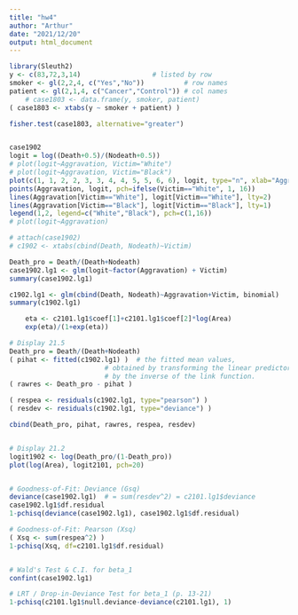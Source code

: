 ```yaml
---
title: "hw4"
author: "Arthur"
date: "2021/12/20"
output: html_document
---
```

```r
library(Sleuth2)
y <- c(83,72,3,14)					# listed by row
smoker <- gl(2,2,4, c("Yes","No"))			# row names
patient <- gl(2,1,4, c("Cancer","Control"))	# col names
	# case1803 <- data.frame(y, smoker, patient)
( case1803 <- xtabs(y ~ smoker + patient) )

fisher.test(case1803, alternative="greater")



```


```r
case1902
logit = log((Death+0.5)/(Nodeath+0.5))
# plot(logit~Aggravation, Victim="White")
# plot(logit~Aggravation, Victim="Black")
plot(c(1, 1, 2, 2, 3, 3, 4, 4, 5, 5, 6, 6), logit, type="n", xlab="Aggravation", ylab="logit")
points(Aggravation, logit, pch=ifelse(Victim=="White", 1, 16))
lines(Aggravation[Victim=="White"], logit[Victim=="White"], lty=2)
lines(Aggravation[Victim=="Black"], logit[Victim=="Black"], lty=1)
legend(1,2, legend=c("White","Black"), pch=c(1,16))
# plot(logit~Aggravation)
```

```r
# attach(case1902)
# c1902 <- xtabs(cbind(Death, Nodeath)~Victim)

```


```r
Death_pro = Death/(Death+Nodeath)
case1902.lg1 <- glm(logit~factor(Aggravation) + Victim)
summary(case1902.lg1)
```

```r
c1902.lg1 <- glm(cbind(Death, Nodeath)~Aggravation+Victim, binomial)
summary(c1902.lg1)

	eta <- c2101.lg1$coef[1]+c2101.lg1$coef[2]*log(Area)
	exp(eta)/(1+exp(eta))

# Display 21.5
Death_pro = Death/(Death+Nodeath)
( pihat <- fitted(c1902.lg1) )	# the fitted mean values, 
						# obtained by transforming the linear predictors 
						# by the inverse of the link function.
( rawres <- Death_pro - pihat )

( respea <- residuals(c1902.lg1, type="pearson") )
( resdev <- residuals(c1902.lg1, type="deviance") )

cbind(Death_pro, pihat, rawres, respea, resdev)


# Display 21.2
logit1902 <- log(Death_pro/(1-Death_pro))
plot(log(Area), logit2101, pch=20)


# Goodness-of-Fit: Deviance (Gsq)
deviance(case1902.lg1)	# = sum(resdev^2) = c2101.lg1$deviance
case1902.lg1$df.residual
1-pchisq(deviance(case1902.lg1), case1902.lg1$df.residual)

# Goodness-of-Fit: Pearson (Xsq)
( Xsq <- sum(respea^2) )
1-pchisq(Xsq, df=c2101.lg1$df.residual)


# Wald's Test & C.I. for beta_1
confint(case1902.lg1)

# LRT / Drop-in-Deviance Test for beta_1 (p. 13-21)
1-pchisq(c2101.lg1$null.deviance-deviance(c2101.lg1), 1)
```
